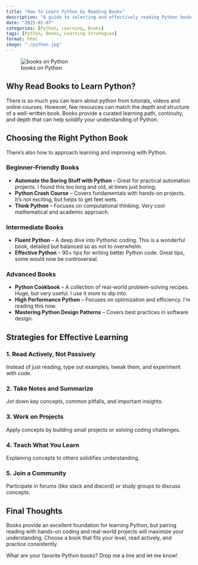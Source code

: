 ```yaml
---
title: "How to Learn Python by Reading Books"
description: "A guide to selecting and effectively reading Python books."
date: "2025-02-07"
categories: [Python, Learning, Books]
tags: [Python, Books, Learning Strategies]
format: html
image: "./python.jpg"
---
```


![books on Python](./python.jpg)

## Why Read Books to Learn Python?

There is so much you can learn about python from tutorials, videos and online courses. However, few resources can match the depth and structure of a well-written book. Books provide a curated learning path, continuity, and depth that can help solidify your understanding of Python.

## Choosing the Right Python Book

There's also how to approach learning and improving with Python.

### **Beginner-Friendly Books**
- **Automate the Boring Stuff with Python** – Great for practical automation projects. I found this too long and old, at times just boring.
- **Python Crash Course** – Covers fundamentals with hands-on projects. It's not exciting, but helps to get feet wets.
- **Think Python** – Focuses on computational thinking. Very cool mathematical and academic approach.

### **Intermediate Books**
- **Fluent Python** – A deep dive into Pythonic coding. This is a wonderful book, detailed but balanced so as not to overwhelm.
- **Effective Python** – 90+ tips for writing better Python code. Great tips, some would now be controversial.

### **Advanced Books**
- **Python Cookbook** – A collection of real-world problem-solving recipes. Huge, but very useful. I use it more to dip into.
- **High Performance Python** – Focuses on optimization and efficiency. I'm reading this now.
- **Mastering Python Design Patterns** – Covers best practices in software design.

## Strategies for Effective Learning

### 1. **Read Actively, Not Passively**
Instead of just reading, type out examples, tweak them, and experiment with code.

### 2. **Take Notes and Summarize**
Jot down key concepts, common pitfalls, and important insights.

### 3. **Work on Projects**
Apply concepts by building small projects or solving coding challenges.

### 4. **Teach What You Learn**
Explaining concepts to others solidifies understanding.

### 5. **Join a Community**
Participate in forums (like slack and discord) or study groups to discuss concepts.

## Final Thoughts

Books provide an excellent foundation for learning Python, but pairing reading with hands-on coding and real-world projects will maximize your understanding. Choose a book that fits your level, read actively, and practice consistently.

What are your favorite Python books? Drop me a line and let me know!
